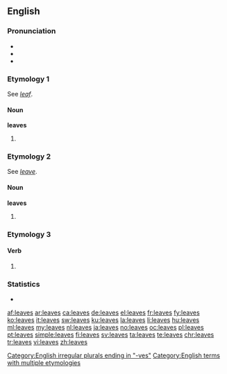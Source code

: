 ==English==

===Pronunciation===
* {{rhymes|iːvz}}
* {{IPA|/liːvz/}}
* {{audio|en-us-leaves.ogg|Audio (US)}}

===Etymology 1===
See ''[[leaf]]''.

====Noun====
{{wikipedia}}
'''leaves'''

# {{plural of|leaf}}

===Etymology 2===
See ''[[leave]]''.

====Noun====
'''leaves'''

# {{plural of|leave}}

===Etymology 3===

====Verb====
{{head|{{safesubst:langrev/=Etymology 3=}}}}

# {{en-third-person singular of|leave}}

===Statistics===
* {{rank|trust|perfectly|fixed|851|leaves|chair|date|summer}}

[[Category:English irregular plurals ending in "-ves"]]
[[Category:English terms with multiple etymologies]]

[[af:leaves]]
[[ar:leaves]]
[[ca:leaves]]
[[de:leaves]]
[[el:leaves]]
[[fr:leaves]]
[[fy:leaves]]
[[ko:leaves]]
[[it:leaves]]
[[sw:leaves]]
[[ku:leaves]]
[[la:leaves]]
[[li:leaves]]
[[hu:leaves]]
[[ml:leaves]]
[[my:leaves]]
[[nl:leaves]]
[[ja:leaves]]
[[no:leaves]]
[[oc:leaves]]
[[pl:leaves]]
[[pt:leaves]]
[[simple:leaves]]
[[fi:leaves]]
[[sv:leaves]]
[[ta:leaves]]
[[te:leaves]]
[[chr:leaves]]
[[tr:leaves]]
[[vi:leaves]]
[[zh:leaves]]